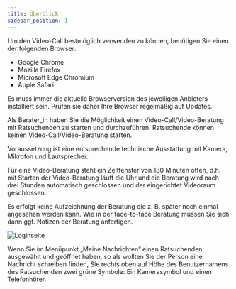 ```yaml
---
title: Überblick
sidebar_position: 1
---
```



<span>
  Um den Video-Call bestmöglich verwenden zu können, benötigen Sie einen der
  folgenden Browser:
</span>

- Google Chrome
- Mozilla Firefox
- Microsoft Edge Chromium
- Apple Safari

<PrimaryNote>
  Es muss immer die aktuelle Browserversion des jeweiligen Anbieters installiert
  sein. Prüfen sie daher Ihre Browser regelmäßig auf Updates.
</PrimaryNote>

Als Berater_in haben Sie die Möglichkeit einen Video-Call/Video-Beratung mit Ratsuchenden zu starten und durchzuführen. Ratsuchende können keinen Video-Call/Video-Beratung starten.

Voraussetzung ist eine entsprechende technische Ausstattung mit Kamera, Mikrofon und Lautsprecher.

Für eine Video-Beratung steht ein Zeitfenster von 180 Minuten offen, d.h. mit Starten der Video-Beratung läuft die Uhr und die Beratung wird nach drei Stunden automatisch geschlossen und der eingerichtet Videoraum geschlossen.

Es erfolgt keine Aufzeichnung der Beratung die z. B. später noch einmal angesehen werden kann. Wie in der face-to-face Beratung müssen Sie sich dann ggf. Notizen der Beratung anfertigen.

![Loginseite](../../../static/img/images-onlineberatung/02_Ratsuchende_Videoberatung.png)

Wenn Sie im Menüpunkt „Meine Nachrichten“ einen Ratsuchenden ausgewählt und geöffnet haben, so als wollten Sie der Person eine Nachricht schreiben finden, Sie rechts oben auf Höhe des Benutzernamens des Ratsuchenden zwei grüne Symbole: Ein Kamerasymbol und einen Telefonhörer.
